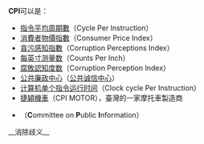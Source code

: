 '''CPI'''可以是：
*[[指令平均周期數|指令平均周期數]]（Cycle Per Instruction）
*[[消費者物價指數|消費者物價指數]]（Consumer Price Index）
*[[貪污感知指數|貪污感知指數]]（Corruption Perceptions Index）
*[[每英寸测量数|每英寸测量数]]（Counts Per Inch）
*[[腐敗認知度数|腐敗認知度数]]（Corruption Perception Index）
*[[公共廉政中心|公共廉政中心]]（[[公共诚信中心|公共诚信中心]]）
*[[计算机单个指令运行时间|计算机单个指令运行时间]]（Clock cycle Per Instruction）
*[[捷穎實業有限公司|捷穎機車]]（CPI MOTOR），臺灣的一家摩托車製造商
*{{link-en|美国公共情报委员会|Committee on Public Information}}（'''C'''ommittee on '''P'''ublic '''I'''nformation）
{{disambig|Cat=三字拉丁字母缩写消歧义}}
__消除歧义__